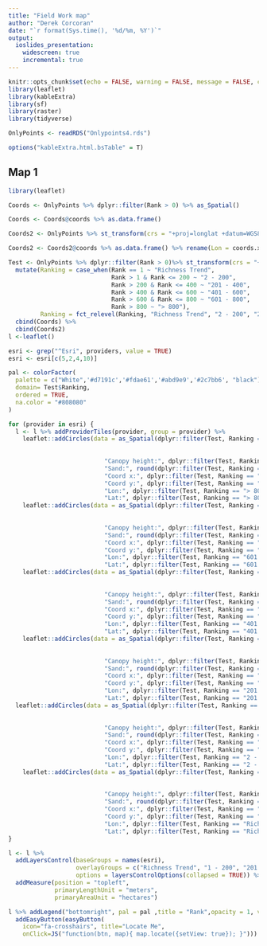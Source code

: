 ```yaml
---
title: "Field Work map"
author: "Derek Corcoran"
date: "`r format(Sys.time(), '%d/%m, %Y')`"
output:
  ioslides_presentation:
    widescreen: true
    incremental: true
---
```


```r
knitr::opts_chunk$set(echo = FALSE, warning = FALSE, message = FALSE, cache = FALSE, tidy = TRUE, tidy.opts= list(blank = FALSE, width.cutoff = 60))
library(leaflet)
library(kableExtra)
library(sf)
library(raster)
library(tidyverse)

OnlyPoints <- readRDS("Onlypoints4.rds")

options("kableExtra.html.bsTable" = T)
```

## Map 1

```r
library(leaflet)

Coords <- OnlyPoints %>% dplyr::filter(Rank > 0) %>% as_Spatial()

Coords <- Coords@coords %>% as.data.frame()

Coords2 <- OnlyPoints %>% st_transform(crs = "+proj=longlat +datum=WGS84") %>% dplyr::filter(Rank > 0) %>% as_Spatial()

Coords2 <- Coords2@coords %>% as.data.frame() %>% rename(Lon = coords.x1, Lat = coords.x2)

Test <- OnlyPoints %>% dplyr::filter(Rank > 0)%>% st_transform(crs = "+proj=longlat +datum=WGS84") %>% 
  mutate(Ranking = case_when(Rank == 1 ~ "Richness Trend",
                             Rank > 1 & Rank <= 200 ~ "2 - 200",
                             Rank > 200 & Rank <= 400 ~ "201 - 400",
                             Rank > 400 & Rank <= 600 ~ "401 - 600",
                             Rank > 600 & Rank <= 800 ~ "601 - 800",
                             Rank > 800 ~ "> 800"),
         Ranking = fct_relevel(Ranking, "Richness Trend", "2 - 200", "201 - 400","401 - 600", "601 - 800")) %>% 
  cbind(Coords) %>% 
  cbind(Coords2)
l <-leaflet()

esri <- grep("^Esri", providers, value = TRUE)
esri <- esri[c(5,2,4,10)]

pal <- colorFactor(
  palette = c("White",'#d7191c','#fdae61','#abd9e9','#2c7bb6', "black"),
  domain= Test$Ranking,
  ordered = TRUE,
  na.color = "#808080"
)

for (provider in esri) {
  l <- l %>% addProviderTiles(provider, group = provider) %>% 
    leaflet::addCircles(data = as_Spatial(dplyr::filter(Test, Ranking == "> 800")), group = "> 800", color = ~pal(Ranking), popup = paste("<b>Ranking:", dplyr::filter(Test, Ranking == "> 800")$Rank,"</b>", "<br>", 
                                                                                    "Habitat:", dplyr::filter(Test, Ranking == "> 800")$habtype, "<br>",
                                                                                    "Dataset:", Test$Dataset, "<br>",
                           "Canopy height:", dplyr::filter(Test, Ranking == "> 800")$Canopy_Height, "<br>",
                           "Sand:", round(dplyr::filter(Test, Ranking == "> 800")$afsandno + dplyr::filter(Test, Ranking == "> 800")$agsandno), "<br>",
                           "Coord x:", dplyr::filter(Test, Ranking == "> 800")$coords.x1, "<br>",
                           "Coord y:", dplyr::filter(Test, Ranking == "> 800")$coords.x2, "<br>",
                           "Lon:", dplyr::filter(Test, Ranking == "> 800")$Lon, "<br>",
                           "Lat:", dplyr::filter(Test, Ranking == "> 800")$Lat)) %>% 
    leaflet::addCircles(data = as_Spatial(dplyr::filter(Test, Ranking == "601 - 800")), group = "601 - 800", color = ~pal(Ranking), popup = paste("<b>Ranking:", dplyr::filter(Test, Ranking == "601 - 800")$Rank,"</b>", "<br>", 
                                                                                    "Habitat:", dplyr::filter(Test, Ranking == "601 - 800")$habtype, "<br>",
                                                                                    "Dataset:", Test$Dataset, "<br>",
                           "Canopy height:", dplyr::filter(Test, Ranking == "601 - 800")$Canopy_Height, "<br>",
                           "Sand:", round(dplyr::filter(Test, Ranking == "601 - 800")$afsandno + dplyr::filter(Test, Ranking == "601 - 800")$agsandno), "<br>",
                           "Coord x:", dplyr::filter(Test, Ranking == "601 - 800")$coords.x1, "<br>",
                           "Coord y:", dplyr::filter(Test, Ranking == "601 - 800")$coords.x2, "<br>",
                           "Lon:", dplyr::filter(Test, Ranking == "601 - 800")$Lon, "<br>",
                           "Lat:", dplyr::filter(Test, Ranking == "601 - 800")$Lat)) %>% 
    leaflet::addCircles(data = as_Spatial(dplyr::filter(Test, Ranking == "401 - 600")), group = "401 - 600", color = ~pal(Ranking), popup = paste("<b>Ranking:", dplyr::filter(Test, Ranking == "401 - 600")$Rank,"</b>", "<br>", 
                                                                                    "Habitat:", dplyr::filter(Test, Ranking == "401 - 600")$habtype, "<br>",
                                                                                    "Dataset:", Test$Dataset, "<br>",
                           "Canopy height:", dplyr::filter(Test, Ranking == "401 - 600")$Canopy_Height, "<br>",
                           "Sand:", round(dplyr::filter(Test, Ranking == "401 - 600")$afsandno + dplyr::filter(Test, Ranking == "401 - 600")$agsandno), "<br>",
                           "Coord x:", dplyr::filter(Test, Ranking == "401 - 600")$coords.x1, "<br>",
                           "Coord y:", dplyr::filter(Test, Ranking == "401 - 600")$coords.x2, "<br>",
                           "Lon:", dplyr::filter(Test, Ranking == "401 - 600")$Lon, "<br>",
                           "Lat:", dplyr::filter(Test, Ranking == "401 - 600")$Lat)) %>%
    leaflet::addCircles(data = as_Spatial(dplyr::filter(Test, Ranking == "201 - 400")), group = "201 - 400", color = ~pal(Ranking), popup = paste("<b>Ranking:", dplyr::filter(Test, Ranking == "201 - 400")$Rank,"</b>", "<br>", 
                                                                                    "Habitat:", dplyr::filter(Test, Ranking == "201 - 400")$habtype, "<br>",
                                                                                    "Dataset:", dplyr::filter(Test, Ranking == "201 - 400")$Dataset, "<br>",
                           "Canopy height:", dplyr::filter(Test, Ranking == "201 - 400")$Canopy_Height, "<br>",
                           "Sand:", round(dplyr::filter(Test, Ranking == "201 - 400")$afsandno + dplyr::filter(Test, Ranking == "201 - 400")$agsandno), "<br>",
                           "Coord x:", dplyr::filter(Test, Ranking == "201 - 400")$coords.x1, "<br>",
                           "Coord y:", dplyr::filter(Test, Ranking == "201 - 400")$coords.x2, "<br>",
                           "Lon:", dplyr::filter(Test, Ranking == "201 - 400")$Lon, "<br>",
                           "Lat:", dplyr::filter(Test, Ranking == "201 - 400")$Lat)) %>% 
  leaflet::addCircles(data = as_Spatial(dplyr::filter(Test, Ranking == "2 - 200")), group = "1 - 200", color = ~pal(Ranking), popup = paste("<b>Ranking:", dplyr::filter(Test, Ranking == "2 - 200")$Rank,"</b>", "<br>", 
                                                                                    "Habitat:", dplyr::filter(Test, Ranking == "2 - 200")$habtype, "<br>",
                                                                                    "Dataset:", dplyr::filter(Test, Ranking == "2 - 200")$Dataset, "<br>",
                           "Canopy height:", dplyr::filter(Test, Ranking == "2 - 200")$Canopy_Height, "<br>",
                           "Sand:", round(dplyr::filter(Test, Ranking == "2 - 200")$afsandno + dplyr::filter(Test, Ranking == "2 - 200")$agsandno), "<br>",
                           "Coord x:", dplyr::filter(Test, Ranking == "2 - 200")$coords.x1, "<br>",
                           "Coord y:", dplyr::filter(Test, Ranking == "2 - 200")$coords.x2, "<br>",
                           "Lon:", dplyr::filter(Test, Ranking == "2 - 200")$Lon, "<br>",
                           "Lat:", dplyr::filter(Test, Ranking == "2 - 200")$Lat))%>% 
    leaflet::addCircles(data = as_Spatial(dplyr::filter(Test, Ranking == "Richness Trend")), group = "Richness Trend", color = ~pal(Ranking), popup = paste("<b>Ranking:", dplyr::filter(Test, Ranking == "Richness Trend")$Rank,"</b>", "<br>", 
                                                                                    "Habitat:", dplyr::filter(Test, Ranking == "Richness Trend")$habtype, "<br>",
                                                                                    "Dataset:", dplyr::filter(Test, Ranking == "Richness Trend")$Dataset, "<br>",
                           "Canopy height:", dplyr::filter(Test, Ranking == "Richness Trend")$Canopy_Height, "<br>",
                           "Sand:", round(dplyr::filter(Test, Ranking == "Richness Trend")$afsandno + dplyr::filter(Test, Ranking == "Richness Trend")$agsandno), "<br>",
                           "Coord x:", dplyr::filter(Test, Ranking == "Richness Trend")$coords.x1, "<br>",
                           "Coord y:", dplyr::filter(Test, Ranking == "Richness Trend")$coords.x2, "<br>",
                           "Lon:", dplyr::filter(Test, Ranking == "Richness Trend")$Lon, "<br>",
                           "Lat:", dplyr::filter(Test, Ranking == "Richness Trend")$Lat))   
}

l <- l %>%
  addLayersControl(baseGroups = names(esri),
                   overlayGroups = c("Richness Trend", "1 - 200", "201 - 400", "401 - 600", "601 - 800", "> 800"),
                   options = layersControlOptions(collapsed = TRUE)) %>%
  addMeasure(position = "topleft",
             primaryLengthUnit = "meters",
             primaryAreaUnit = "hectares")

l %>% addLegend("bottomright", pal = pal ,title = "Rank",opacity = 1, values = Test$Ranking) %>%
  addEasyButton(easyButton(
    icon="fa-crosshairs", title="Locate Me",
    onClick=JS("function(btn, map){ map.locate({setView: true}); }")))
```